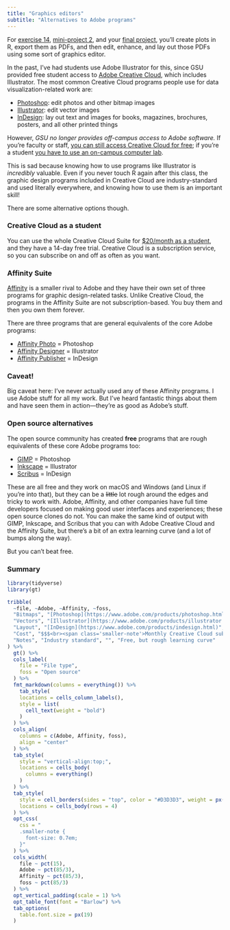 ```yaml
---
title: "Graphics editors"
subtitle: "Alternatives to Adobe programs"
---
```


For [exercise 14](/assignment/14-exercise.qmd), [mini-project 2](/assignment/02-mini-project.qmd), and your [final project](/assignment/final-project.qmd), you'll create plots in R, export them as PDFs, and then edit, enhance, and lay out those PDFs using some sort of graphics editor. 

In the past, I've had students use Adobe Illustrator for this, since GSU provided free student access to [Adobe Creative Cloud](https://www.adobe.com/creativecloud.html), which includes Illustrator. The most common Creative Cloud programs people use for data visualization-related work are:

- [Photoshop](https://www.adobe.com/products/photoshop.html): edit photos and other bitmap images
- [Illustrator](https://www.adobe.com/products/illustrator.html): edit vector images
- [InDesign](https://www.adobe.com/products/indesign.html): lay out text and images for books, magazines, brochures, posters, and all other printed things

However, *GSU no longer provides off-campus access to Adobe software.* If you're faculty or staff, [you can still access Creative Cloud for free](https://technology.gsu.edu/technology-services/productivity-collaboration/adobe-creative-cloud/); if you're a student [you have to use an on-campus computer lab](https://technology.gsu.edu/technology-services/productivity-collaboration/adobe-creative-cloud/).

This is sad because knowing how to use programs like Illustrator is *incredibly* valuable. Even if you never touch R again after this class, the graphic design programs included in Creative Cloud are industry-standard and used literally everywhere, and knowing how to use them is an important skill!

There are some alternative options though.

### Creative Cloud as a student

You can use the whole Creative Cloud Suite for [$20/month as a student](https://www.adobe.com/creativecloud/buy/students.html), and they have a 14-day free trial. Creative Cloud is a subscription service, so you can subscribe on and off as often as you want.


### Affinity Suite

[Affinity](https://affinity.serif.com/en-us/) is a smaller rival to Adobe and they have their own set of three programs for graphic design-related tasks. Unlike Creative Cloud, the programs in the Affinity Suite are not subscription-based. You buy them and then you own them forever.

There are three programs that are general equivalents of the core Adobe programs:

- [Affinity Photo](https://affinity.serif.com/en-us/photo/) = Photoshop
- [Affinity Designer](https://affinity.serif.com/en-us/designer/) = Illustrator
- [Affinity Publisher](https://affinity.serif.com/en-us/publisher/) = InDesign

::: {.callout-warning}
### Caveat!

Big caveat here: I've never actually used any of these Affinity programs. I use Adobe stuff for all my work. But I've heard fantastic things about them and have seen them in action—they're as good as Adobe's stuff.
:::


### Open source alternatives

The open source community has created **free** programs that are rough equivalents of these core Adobe programs too:

- [GIMP](https://www.gimp.org/) = Photoshop
- [Inkscape](https://inkscape.org/) = Illustrator
- [Scribus](https://www.scribus.net/) = InDesign

These are all free and they work on macOS and Windows (and Linux if you're into that), but they can be a ~~little~~ lot rough around the edges and tricky to work with. Adobe, Affinity, and other companies have full time developers focused on making good user interfaces and experiences; these open source clones do not. You can make the same kind of output with GIMP, Inkscape, and Scribus that you can with Adobe Creative Cloud and the Affinity Suite, but there's a bit of an extra learning curve (and a lot of bumps along the way). 

But you can't beat free.


### Summary

```r
library(tidyverse)
library(gt)

tribble(
  ~file, ~Adobe, ~Affinity, ~foss,
  "Bitmaps", "[Photoshop](https://www.adobe.com/products/photoshop.html)", "[Photo](https://affinity.serif.com/en-us/photo/)", "[GIMP](https://www.gimp.org/)",
  "Vectors", "[Illustrator](https://www.adobe.com/products/illustrator.html)", "[Designer](https://affinity.serif.com/en-us/designer/)", "[Inkscape](https://inkscape.org/)",
  "Layout", "[InDesign](https://www.adobe.com/products/indesign.html)", "[Publisher](https://affinity.serif.com/en-us/publisher/)", "[Scribus](https://www.scribus.net/)",
  "Cost", "$$$<br><span class='smaller-note'>Monthly Creative Cloud subscription</span>", "$<br><span class='smaller-note'>One-time purchase</span>", "Free",
  "Notes", "Industry standard", "", "Free, but rough learning curve"
) %>% 
  gt() %>% 
  cols_label(
    file = "File type",
    foss = "Open source"
  ) %>% 
  fmt_markdown(columns = everything()) %>% 
    tab_style(
    locations = cells_column_labels(),
    style = list(
      cell_text(weight = "bold")
    )
  ) %>% 
  cols_align(
    columns = c(Adobe, Affinity, foss),
    align = "center"
  ) %>% 
  tab_style(
    style = "vertical-align:top;",
    locations = cells_body(
      columns = everything()
    )
  ) %>% 
  tab_style(
    style = cell_borders(sides = "top", color = "#D3D3D3", weight = px(3)),
    locations = cells_body(rows = 4)
  ) %>% 
  opt_css(
    css = "
    .smaller-note {
      font-size: 0.7em;
    }"
  ) %>% 
  cols_width(
    file ~ pct(15),
    Adobe ~ pct(85/3),
    Affinity ~ pct(85/3),
    foss ~ pct(85/3)
  ) %>% 
  opt_vertical_padding(scale = 1) %>% 
  opt_table_font(font = "Barlow") %>% 
  tab_options(
    table.font.size = px(19)
  )
```

